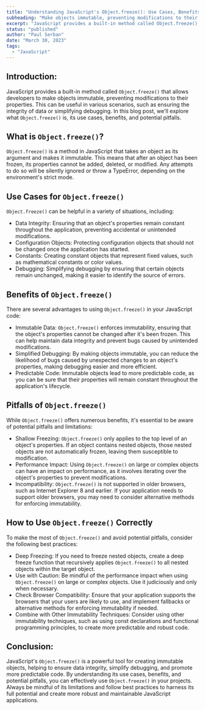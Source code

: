 ```yaml
---
title: "Understanding JavaScript's Object.freeze(): Use Cases, Benefits, and Pitfalls"
subheading: "Make objects immutable, preventing modifications to their properties."
excerpt: "JavaScript provides a built-in method called Object.freeze() that allows developers to make objects immutable, preventing modifications to their properties. This can be useful in various scenarios, such as ensuring the integrity of data or simplifying debugging. In this blog post, we'll explore what Object.freeze() is, its use cases, benefits, and potential pitfalls."
status: "published"
author: "Paul Serban"
date: "March 30, 2023"
tags:
  - "JavaScript"
---
```


## Introduction:

JavaScript provides a built-in method called `Object.freeze()` that allows developers to make objects immutable, preventing modifications to their properties. This can be useful in various scenarios, such as ensuring the integrity of data or simplifying debugging. In this blog post, we'll explore what `Object.freeze()` is, its use cases, benefits, and potential pitfalls.

## What is `Object.freeze()`?
`Object.freeze()` is a method in JavaScript that takes an object as its argument and makes it immutable. This means that after an object has been frozen, its properties cannot be added, deleted, or modified. Any attempts to do so will be silently ignored or throw a TypeError, depending on the environment's strict mode.

## Use Cases for `Object.freeze()`
`Object.freeze()` can be helpful in a variety of situations, including:

- Data Integrity: Ensuring that an object's properties remain constant throughout the application, preventing accidental or unintended modifications.
- Configuration Objects: Protecting configuration objects that should not be changed once the application has started.
- Constants: Creating constant objects that represent fixed values, such as mathematical constants or color values.
- Debugging: Simplifying debugging by ensuring that certain objects remain unchanged, making it easier to identify the source of errors.

## Benefits of `Object.freeze()`
There are several advantages to using `Object.freeze()` in your JavaScript code:
- Immutable Data: `Object.freeze()` enforces immutability, ensuring that the object's properties cannot be changed after it's been frozen. This can help maintain data integrity and prevent bugs caused by unintended modifications.
- Simplified Debugging: By making objects immutable, you can reduce the likelihood of bugs caused by unexpected changes to an object's properties, making debugging easier and more efficient.
- Predictable Code: Immutable objects lead to more predictable code, as you can be sure that their properties will remain constant throughout the application's lifecycle.

## Pitfalls of `Object.freeze()`
While `Object.freeze()` offers numerous benefits, it's essential to be aware of potential pitfalls and limitations:

- Shallow Freezing: `Object.freeze()` only applies to the top level of an object's properties. If an object contains nested objects, those nested objects are not automatically frozen, leaving them susceptible to modification.
- Performance Impact: Using `Object.freeze()` on large or complex objects can have an impact on performance, as it involves iterating over the object's properties to prevent modifications.
- Incompatibility: `Object.freeze()` is not supported in older browsers, such as Internet Explorer 8 and earlier. If your application needs to support older browsers, you may need to consider alternative methods for enforcing immutability.

## How to Use `Object.freeze()` Correctly
To make the most of `Object.freeze()` and avoid potential pitfalls, consider the following best practices:

- Deep Freezing: If you need to freeze nested objects, create a deep freeze function that recursively applies `Object.freeze()` to all nested objects within the target object.
- Use with Caution: Be mindful of the performance impact when using `Object.freeze()` on large or complex objects. Use it judiciously and only when necessary.
- Check Browser Compatibility: Ensure that your application supports the browsers that your users are likely to use, and implement fallbacks or alternative methods for enforcing immutability if needed.
- Combine with Other Immutability Techniques: Consider using other immutability techniques, such as using const declarations and functional programming principles, to create more predictable and robust code.

## Conclusion:
JavaScript's `Object.freeze()` is a powerful tool for creating immutable objects, helping to ensure data integrity, simplify debugging, and promote more predictable code. By understanding its use cases, benefits, and potential pitfalls, you can effectively use `Object.freeze()` in your projects. Always be mindful of its limitations and follow best practices to harness its full potential and create more robust and maintainable JavaScript applications.